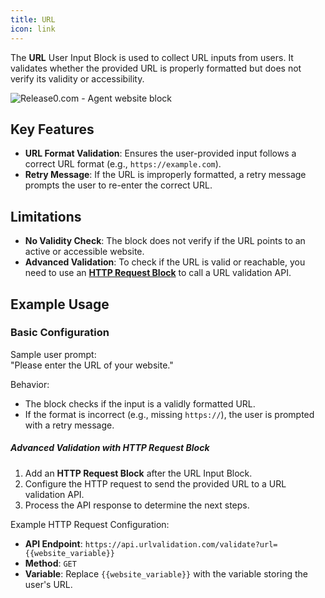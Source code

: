 ```yaml
---
title: URL
icon: link
---
```


The **URL** User Input Block is used to collect URL inputs from users. It validates whether the provided URL is properly formatted but does not verify its validity or accessibility.

<Frame style={{ maxWidth: '600px' }}>
  <img src="/images/blocks/inputs/website.png" alt="Release0.com - Agent website block" />
</Frame>

## Key Features

- **URL Format Validation**: Ensures the user-provided input follows a correct URL format (e.g., `https://example.com`).  
- **Retry Message**: If the URL is improperly formatted, a retry message prompts the user to re-enter the correct URL.

## Limitations

- **No Validity Check**: The block does not verify if the URL points to an active or accessible website.  
- **Advanced Validation**: To check if the URL is valid or reachable, you need to use an **[HTTP Request Block](/editor/blocks/integrations/http-request)** to call a URL validation API.

## Example Usage

### Basic Configuration
Sample user prompt:  
"Please enter the URL of your website."

Behavior:  
- The block checks if the input is a validly formatted URL.  
- If the format is incorrect (e.g., missing `https://`), the user is prompted with a retry message.

##### Advanced Validation with HTTP Request Block

1. Add an **HTTP Request Block** after the URL Input Block.  
2. Configure the HTTP request to send the provided URL to a URL validation API.  
3. Process the API response to determine the next steps.

Example HTTP Request Configuration:  
- **API Endpoint**: `https://api.urlvalidation.com/validate?url={{website_variable}}`  
- **Method**: `GET`  
- **Variable**: Replace `{{website_variable}}` with the variable storing the user's URL.


